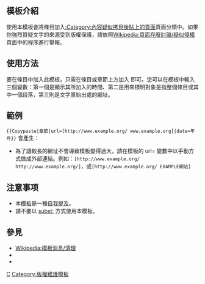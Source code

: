 <noinclude>{{Documentation subpage}}</noinclude>
{{Twinkle standard installation}}
<!-- 在本行下編輯模板說明 -->
== 模板介紹 ==
使用本模板會將條目加入[[:Category:內容疑似拷貝後貼上的頁面]]頁面分類中。如果你強烈質疑文字的來源受到版權保護，請依照[[Wikipedia:頁面存廢討論/疑似侵權]]頁面中的程序進行舉報。

== 使用方法 ==
要在條目中加入此模板，只需在條目或章節上方加入 {{Tl|Copypaste}} 即可。您可以在模板中輸入三個變數：第一個是顯示其所加入的時間、第二是用來標明對象是指整個條目或其中一個段落，第三則是文字原始出處的網址。

== 範例 ==
<code><nowiki>{{Copypaste|章節|url=[http://www.example.org/ www.example.org]|date=</nowiki>{{CURRENTYEAR}}年{{CURRENTMONTH}}月<nowiki>}}</nowiki></code> 會產生：

{{Copypaste|章節|url=[http://www.example.org/ www.example.org]|date={{CURRENTYEAR}}年{{CURRENTMONTH}}月}}

*為了讓較長的網址不會導致模板變得過大，請在模板的 url= 變數中以手動方式做成外部連結。例如：<code><nowiki>[http://www.example.org/ http://www.example.org/]</nowiki></code>，或<code><nowiki>[http://www.example.org/ EXAMPLE網站]</nowiki></code>

== 注意事项 ==
* 本[[WP:模板|模板]]是一種[[Wikipedia:避免自我提及|自我提及]]。
* 請不要以 [[Wikipedia:Subst|subst:]] 方式使用本模板。

== 參見 ==
* [[Wikipedia:模板消息/清理]]
* {{Tl|Copyvio}}
* {{Tl|Non-free}}

<includeonly>
<!-- 本行下加入模板的分類 -->
[[Category:條目訊息模板|C]]
[[Category:版權維護模板]]
</includeonly>